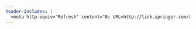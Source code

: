 ```yaml
---
header-includes: |
  <meta http-equiv="Refresh" content="0; URL=http://link.springer.com/article/10.1007/s10888-015-9308-0">
---
```

